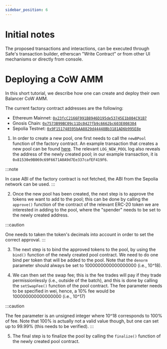 ```yaml
---
sidebar_position: 6
---
```


# Initial notes

The proposed transactions and interactions, can be executed through Safe's transaction builder, etherscan "Write Contract" or from other UI mechanisms or directly from console.

# Deploying a CoW AMM

In this short tutorial, we describe how one can create and deploy their own Balancer CoW AMM.

The current factory contract addresses are the following:
- Ethereum Mainnet: [`0x23fcC2166F991B8946D195de53745E1b804C91B7`](https://etherscan.io/address/0x23fcC2166F991B8946D195de53745E1b804C91B7#code)
- Gnosis Chain: [`0x7573B99BC09c11Dc0427fb9c6662bc603E008304`](https://gnosisscan.io/address/0x7573B99BC09c11Dc0427fb9c6662bc603E008304#code)
- Sepolia Testnet: [`0x9F151748595bAA8829d44448Bb3181AD6b995E8e`](https://sepolia.etherscan.io/address/0x9F151748595bAA8829d44448Bb3181AD6b995E8e#code)

1. In order to create a new pool, one first needs to call the `newBPool` function of the factory contract. An example transaction that creates a new pool can be found [here](https://etherscan.io/tx/0x7543a97853827e267ecd3c1309509ac7704e4f85a53fbfacd6060f461d85bad8#eventlog). The relevant `LOG_NEW_POOL` log also reveals the address of the newly created pool; in our example transaction, it is `0x81530e9B069c69F6671A0A9d7Ee337cafEF419F6`.

:::note

In case ABI of the factory contract is not fetched, the ABI from the Sepolia network can be used.
:::

2. Once the new pool has been created, the next step is to approve the tokens we want to add to the pool; this can be done by calling the `approve()` function of the contract of the relevant ERC-20 token we are interested in adding to the pool, where the "spender" needs to be set to the newly created address.

:::caution

One needs to taken the token's decimals into account in order to set the correct approval.
:::


3. The next step is to bind the approved tokens to the pool, by using the `bind()` function of the newly created pool contract. We need to do one bind per token that will be added to the pool. Note that the `denorm` parameter should always be set to 1000000000000000000 (i.e., 10^18).


4. We can then set the swap fee; this is the fee trades will pay if they trade permissionlessly (i.e., outside of the batch), and this is done by calling the `setSwapFee()` function of the pool contract. The fee parameter needs to be specified in wei, hence, a 10% fee would be 100000000000000000 (i.e., 10^17)

:::caution

The fee parameter is an unsigned integer where 10^18 corresponds to 100% of fee. Note that 100% is actually not a valid value though, but one can set up to 99.99% (this needs to be verified).
:::


5. The final step is to finalize the pool by calling the `finalize()` function of the newly created pool contract.
